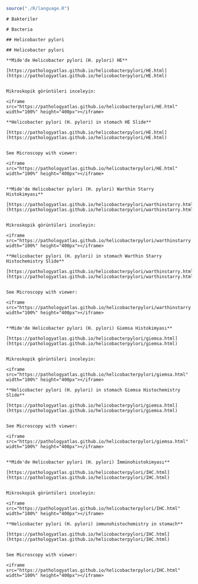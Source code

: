 ```r
source("./R/language.R")
```

```asis
# Bakteriler
```

```asis
# Bacteria
```

```asis
## Helicobacter pylori
```

```asis
## Helicobacter pylori
```

```asis

**Mide'de Helicobacter pylori (H. pylori) HE**

[https://pathologyatlas.github.io/helicobacterpylori/HE.html](https://pathologyatlas.github.io/helicobacterpylori/HE.html)


Mikroskopik görüntüleri inceleyin:

<iframe src="https://pathologyatlas.github.io/helicobacterpylori/HE.html" width="100%" height="400px"></iframe>

```

```asis

**Helicobacter pylori (H. pylori) in stomach HE Slide**

[https://pathologyatlas.github.io/helicobacterpylori/HE.html](https://pathologyatlas.github.io/helicobacterpylori/HE.html)


See Microscopy with viewer: 

<iframe src="https://pathologyatlas.github.io/helicobacterpylori/HE.html" width="100%" height="400px"></iframe>


```

```asis

**Mide'de Helicobacter pylori (H. pylori) Warthin Starry Histokimyası**

[https://pathologyatlas.github.io/helicobacterpylori/warthinstarry.html](https://pathologyatlas.github.io/helicobacterpylori/warthinstarry.html)


Mikroskopik görüntüleri inceleyin:

<iframe src="https://pathologyatlas.github.io/helicobacterpylori/warthinstarry.html" width="100%" height="400px"></iframe>

```

```asis

**Helicobacter pylori (H. pylori) in stomach Warthin Starry Histochemistry Slide**

[https://pathologyatlas.github.io/helicobacterpylori/warthinstarry.html](https://pathologyatlas.github.io/helicobacterpylori/warthinstarry.html)


See Microscopy with viewer: 

<iframe src="https://pathologyatlas.github.io/helicobacterpylori/warthinstarry.html" width="100%" height="400px"></iframe>


```

```asis

**Mide'de Helicobacter pylori (H. pylori) Giemsa Histokimyası**

[https://pathologyatlas.github.io/helicobacterpylori/giemsa.html](https://pathologyatlas.github.io/helicobacterpylori/giemsa.html)


Mikroskopik görüntüleri inceleyin:

<iframe src="https://pathologyatlas.github.io/helicobacterpylori/giemsa.html" width="100%" height="400px"></iframe>

```

```asis

**Helicobacter pylori (H. pylori) in stomach Giemsa Histochemistry Slide**

[https://pathologyatlas.github.io/helicobacterpylori/giemsa.html](https://pathologyatlas.github.io/helicobacterpylori/giemsa.html)


See Microscopy with viewer: 

<iframe src="https://pathologyatlas.github.io/helicobacterpylori/giemsa.html" width="100%" height="400px"></iframe>


```



```asis

**Mide'de Helicobacter pylori (H. pylori) İmmünohistokimyası**

[https://pathologyatlas.github.io/helicobacterpylori/IHC.html](https://pathologyatlas.github.io/helicobacterpylori/IHC.html)


Mikroskopik görüntüleri inceleyin:

<iframe src="https://pathologyatlas.github.io/helicobacterpylori/IHC.html" width="100%" height="400px"></iframe>

```


```asis

**Helicobacter pylori (H. pylori) immunohistochemistry in stomach**

[https://pathologyatlas.github.io/helicobacterpylori/IHC.html](https://pathologyatlas.github.io/helicobacterpylori/IHC.html)


See Microscopy with viewer: 

<iframe src="https://pathologyatlas.github.io/helicobacterpylori/IHC.html" width="100%" height="400px"></iframe>


```

